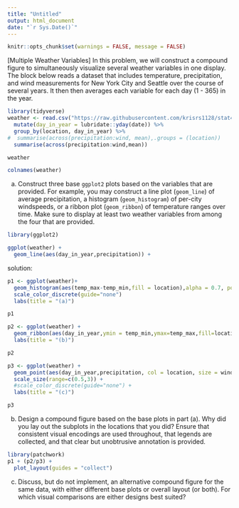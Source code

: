 ---
title: "Untitled"
output: html_document
date: "`r Sys.Date()`"
---

```{r, echo = FALSE}
knitr::opts_chunk$set(warnings = FALSE, message = FALSE)
```

[Multiple Weather Variables] In this problem, we will construct a compound
figure to simultaneously visualize several weather variables in one display. The
block below reads a dataset that includes temperature, precipitation, and wind
measurements for New York City and Seattle over the course of several years. It
then then averages each variable for each day (1 - 365) in the year.

```{r}
library(tidyverse)
weather <- read.csv("https://raw.githubusercontent.com/krisrs1128/stat479_s22/main/exercises/data/weather.csv") %>%
  mutate(day_in_year = lubridate::yday(date)) %>%
  group_by(location, day_in_year) %>%
#  summarise(across(precipitation:wind, mean),.groups = (location))
  summarise(across(precipitation:wind,mean))
```
```{r}
weather
```
```{r}
colnames(weather)
```


a. Construct three base `ggplot2` plots based on the variables that are
provided. For example, you may construct a line plot (`geom_line`) of
average precipitation, a histogram (`geom_histogram`) of per-city
windspeeds, or a ribbon plot (`geom_ribbon`) of temperature ranges over
time. Make sure to display at least two weather variables from among the
four that are provided.
```{r}
library(ggplot2)

ggplot(weather) +
  geom_line(aes(day_in_year,precipitation)) + 
```
solution:
```{r}
p1 <- ggplot(weather)+
  geom_histogram(aes(temp_max-temp_min,fill = location),alpha = 0.7, position = "identity") +
  scale_color_discrete(guide="none")
  labs(title = "(a)")

p1
```

```{r}
p2 <- ggplot(weather) +
  geom_ribbon(aes(day_in_year,ymin = temp_min,ymax=temp_max,fill=location),alpha=0.7) +
  labs(title = "(b)")

p2
```

```{r}
p3 <- ggplot(weather) +
  geom_point(aes(day_in_year,precipitation, col = location, size = wind),alpha = 0.8, position = "identity") +
  scale_size(range=c(0.5,3)) + 
  #scale_color_discrete(guide="none") +
  labs(title = "(c)")

p3
```


b. Design a compound figure based on the base plots in part (a). Why did you
lay out the subplots in the locations that you did? Ensure that consistent
visual encodings are used throughout, that legends are collected, and that
clear but unobtrusive annotation is provided.

```{r}
library(patchwork)
p1 + (p2/p3) +
  plot_layout(guides = "collect")
```


c. Discuss, but do not implement, an alternative compound figure for the
same data, with either different base plots or overall layout (or both). For
which visual comparisons are either designs best suited?